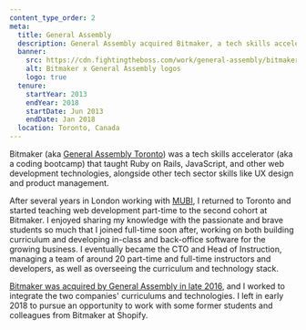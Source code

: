 ```yaml
---
content_type_order: 2
meta:
  title: General Assembly
  description: General Assembly acquired Bitmaker, a tech skills accelerator in Toronto
  banner:
    src: https://cdn.fightingtheboss.com/work/general-assembly/bitmaker-ga-black.png
    alt: Bitmaker x General Assembly logos
    logo: true
  tenure:
    startYear: 2013
    endYear: 2018
    startDate: Jun 2013
    endDate: Jan 2018
  location: Toronto, Canada
---
```


Bitmaker (aka [General Assembly Toronto](https://generalassemb.ly)) was a tech skills accelerator (aka a coding bootcamp) that taught Ruby on Rails, JavaScript, and other web development technologies, alongside other tech sector skills like UX design and product management.

After several years in London working with [MUBI](/work/mubi), I returned to Toronto and started teaching web development part-time to the second cohort at Bitmaker. I enjoyed sharing my knowledge with the passionate and brave students so much that I joined full-time soon after, working on both building curriculum and developing in-class and back-office software for the growing business. I eventually became the CTO and Head of Instruction, managing a team of around 20 part-time and full-time instructors and developers, as well as overseeing the curriculum and technology stack.

[Bitmaker was acquired by General Assembly in late 2016](https://betakit.com/torontos-bitmaker-acquired-by-general-assembly/), and I worked to integrate the two companies' curriculums and technologies. I left in early 2018 to pursue an opportunity to work with some former students and colleagues from Bitmaker at Shopify.
